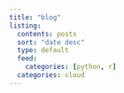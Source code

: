 ```yaml
---
title: "blog"
listing:
  contents: posts
  sort: "date desc"
  type: default
  feed:
    categories: [python, r]
  categories: cloud
---
```



